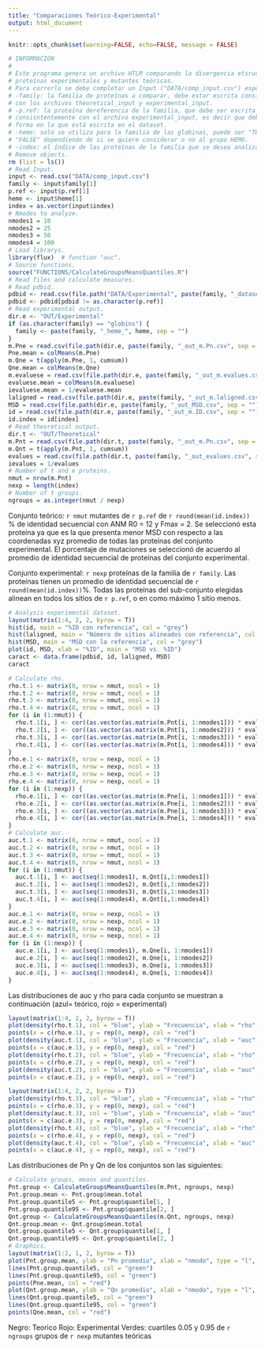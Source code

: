 ```yaml
---
title: "Comparaciones Teórico-Experimental"
output: html_document
---
```

```r
knitr::opts_chunk$set(warning=FALSE, echo=FALSE, message = FALSE)
```

```r
# INFORMACIÓN
#
# Este programa genera un archivo HTLM comparando la divergencia etsructural de
# proteínas experimentales y mutantes teóricas.
# Para correrlo se debe completar un Input ("DATA/comp_input.csv") especificando:
# -family: la familia de proteínas a comparar, debe estar escrita consistentemente 
# con los archivos theoretical_input y experimental_input.
# -p.ref: la proteína dereferencia de la familia, que debe ser escrita 
# consisntentemente con el archivo experimental_input, es decir que debe ser escrita de la 
# forma en la que está escrita en el dataset.
# -heme: solo se utiliza para la familia de las globinas, puede ser "TRUE" o 
# "FALSE" dependiendo de si se quiere considerar o no al grupo HEMO. 
# -index: el índice de las proteínas de la familia que se desea analizar.
# Remove objects.
rm (list = ls())
# Read Input.
input <- read.csv("DATA/comp_input.csv")
family <- input$family[1]
p.ref <- input$p.ref[1]
heme <- input$heme[1]
index = as.vector(input$index)
# Nmodes to analyze.
nmodes1 = 10 
nmodes2 = 25
nmodes3 = 50
nmodes4 = 100
# Load librarys. 
library(flux)  # function "auc".
# Source functions.
source("FUNCTIONS/CalculateGroupsMeansQuantiles.R")
# Read files and calculate measures.
# Read pdbid.
pdbid <- read.csv(file.path("DATA/Experimental", paste(family, "_dataset.csv", sep = "")))$pdbid
pdbid <- pdbid[pdbid != as.character(p.ref)]
# Read experimental output.
dir.e <- "OUT/Experimental"
if (as.character(family) == "globins") {
  family <- paste(family, "_heme_", heme, sep = "")
}
m.Pne = read.csv(file.path(dir.e, paste(family, "_out_m.Pn.csv", sep = "")))[index, 1:nmodes4]
Pne.mean = colMeans(m.Pne)
m.Qne = t(apply(m.Pne, 1, cumsum))
Qne.mean = colMeans(m.Qne)
m.evaluese = read.csv(file.path(dir.e, paste(family, "_out_m.evalues.csv", sep = "")))[index, 1:nmodes4]
evaluese.mean = colMeans(m.evaluese)
ievaluese.mean = 1/evaluese.mean
laligned = read.csv(file.path(dir.e, paste(family, "_out_m.laligned.csv", sep = "")))$x
MSD = read.csv(file.path(dir.e, paste(family, "_out_MSD.csv", sep = "")))$x
id = read.csv(file.path(dir.e, paste(family, "_out_m.ID.csv", sep = "")))$x
id.index = id[index]
# Read theoretical output.
dir.t <- "OUT/Theoretical"
m.Pnt = read.csv(file.path(dir.t, paste(family, "_out_m.Pn.csv", sep = "")))[, 1:nmodes4]
m.Qnt = t(apply(m.Pnt, 1, cumsum))
evalues = read.csv(file.path(dir.t, paste(family, "_out_evalues.csv", sep = "")))$x[1:nmodes4]
ievalues = 1/evalues
# Number of t and e proteins.
nmut = nrow(m.Pnt)
nexp = length(index)
# Number of t groups.
ngroups = as.integer(nmut / nexp)
```

Conjunto teórico: `r nmut` mutantes de `r p.ref` de `r round(mean(id.index))` % de identidad secuencial con ANM R0 = 12 y Fmax = 2. Se seleccionó esta proteína ya que es la que presenta menor MSD con respecto a las coordenadas xyz promedio de todas las proteínas del conjunto experimental. El porcentaje de mutaciones se seleccionó de acuerdo al promedio de identidad secuencial de proteínas del conjunto experimental. 

Conjunto experimental: `r nexp` proteínas de la familia de `r family`. Las proteínas tienen un promedio de identidad secuencial de `r round(mean(id.index))`%. Todas las proteínas del sub-conjunto elegidas alinean en todos los sitios de `r p.ref`, o en como máximo 1 sitio menos.
```r
# Analysis experimental dataset.
layout(matrix(1:4, 2, 2, byrow = T))
hist(id, main = "%ID con referencia", col = "grey")
hist(laligned, main = "Número de sitios alineados con referencia", col = "grey")
hist(MSD, main = "MSD con la referencia", col = "grey")
plot(id, MSD, xlab = "%ID", main = "MSD vs. %ID")
caract <- data.frame(pdbid, id, laligned, MSD)
caract
```

```r
# Calculate rho.
rho.t.1 <- matrix(0, nrow = nmut, ncol = 1)
rho.t.2 <- matrix(0, nrow = nmut, ncol = 1)
rho.t.3 <- matrix(0, nrow = nmut, ncol = 1)
rho.t.4 <- matrix(0, nrow = nmut, ncol = 1)
for (i in (1:nmut)) {
  rho.t.1[i, ] <- cor((as.vector(as.matrix(m.Pnt[i, 1:nmodes1])) * evalues[1:nmodes1]), ievalues[1:nmodes1], method = "pearson")	
  rho.t.2[i, ] <- cor((as.vector(as.matrix(m.Pnt[i, 1:nmodes2])) * evalues[1:nmodes2]), ievalues[1:nmodes2], method = "pearson")	
  rho.t.3[i, ] <- cor((as.vector(as.matrix(m.Pnt[i, 1:nmodes3])) * evalues[1:nmodes3]), ievalues[1:nmodes3], method = "pearson")	
  rho.t.4[i, ] <- cor((as.vector(as.matrix(m.Pnt[i, 1:nmodes4])) * evalues[1:nmodes4]), ievalues[1:nmodes4], method = "pearson")	   
}
rho.e.1 <- matrix(0, nrow = nexp, ncol = 1)
rho.e.2 <- matrix(0, nrow = nexp, ncol = 1)
rho.e.3 <- matrix(0, nrow = nexp, ncol = 1) 
rho.e.4 <- matrix(0, nrow = nexp, ncol = 1) 
for (i in (1:nexp)) {
  rho.e.1[i, ] <- cor((as.vector(as.matrix(m.Pne[i, 1:nmodes1])) * evaluese.mean[1:nmodes1]), ievaluese.mean[1:nmodes1], method = "pearson")
  rho.e.2[i, ] <- cor((as.vector(as.matrix(m.Pne[i, 1:nmodes2])) * evaluese.mean[1:nmodes2]), ievaluese.mean[1:nmodes2], method = "pearson")
  rho.e.3[i, ] <- cor((as.vector(as.matrix(m.Pne[i, 1:nmodes3])) * evaluese.mean[1:nmodes3]), ievaluese.mean[1:nmodes3], method = "pearson")
  rho.e.4[i, ] <- cor((as.vector(as.matrix(m.Pne[i, 1:nmodes4])) * evaluese.mean[1:nmodes4]), ievaluese.mean[1:nmodes4], method = "pearson")
}
# Calculate auc.
auc.t.1 <- matrix(0, nrow = nmut, ncol = 1)
auc.t.2 <- matrix(0, nrow = nmut, ncol = 1)
auc.t.3 <- matrix(0, nrow = nmut, ncol = 1)
auc.t.4 <- matrix(0, nrow = nmut, ncol = 1)
for (i in (1:nmut)) {
  auc.t.1[i, ] <- auc(seq(1:nmodes1), m.Qnt[i,1:nmodes1])
  auc.t.2[i, ] <- auc(seq(1:nmodes2), m.Qnt[i,1:nmodes2])
  auc.t.3[i, ] <- auc(seq(1:nmodes3), m.Qnt[i,1:nmodes3])
  auc.t.4[i, ] <- auc(seq(1:nmodes4), m.Qnt[i,1:nmodes4])
}
auc.e.1 <- matrix(0, nrow = nexp, ncol = 1)
auc.e.2 <- matrix(0, nrow = nexp, ncol = 1)
auc.e.3 <- matrix(0, nrow = nexp, ncol = 1)
auc.e.4 <- matrix(0, nrow = nexp, ncol = 1)
for (i in (1:nexp)) {
  auc.e.1[i, ] <- auc(seq(1:nmodes1), m.Qne[i, 1:nmodes1])
  auc.e.2[i, ] <- auc(seq(1:nmodes2), m.Qne[i, 1:nmodes2])
  auc.e.3[i, ] <- auc(seq(1:nmodes3), m.Qne[i, 1:nmodes3])
  auc.e.4[i, ] <- auc(seq(1:nmodes4), m.Qne[i, 1:nmodes4])
}
``` 

Las distribuciones de auc y rho para cada conjunto se muestran a continuación (azul= teórico, rojo = experimental)

```r
layout(matrix(1:4, 2, 2, byrow = T))
plot(density(rho.t.1), col = "blue", ylab = "Frecuencia", xlab = "rho", main = "Histograma rho 10 modos")
points(x = c(rho.e.1), y = rep(0, nexp), col = "red")
plot(density(auc.t.1), col = "blue", ylab = "Frecuencia", xlab = "auc", main = "Histograma auc 10 modos")
points(x = c(auc.e.1), y = rep(0, nexp), col = "red")
plot(density(rho.t.2), col = "blue", ylab = "Frecuencia", xlab = "rho", main = "Histograma rho 25 modos")
points(x = c(rho.e.2), y = rep(0, nexp), col = "red")
plot(density(auc.t.2), col = "blue", ylab = "Frecuencia", xlab = "auc", main = "Histograma auc 25 modos")
points(x = c(auc.e.2), y = rep(0, nexp), col = "red")
```

```r
layout(matrix(1:4, 2, 2, byrow = T))
plot(density(rho.t.3), col = "blue", ylab = "Frecuencia", xlab = "rho", main = "Histograma rho 50 modos")
points(x = c(rho.e.3), y = rep(0, nexp), col = "red")
plot(density(auc.t.3), col = "blue", ylab = "Frecuencia", xlab = "auc", main = "Histograma auc 50 modos")
points(x = c(auc.e.3), y = rep(0, nexp), col = "red")
plot(density(rho.t.4), col = "blue", ylab = "Frecuencia", xlab = "rho", main = "Histograma rho 100 modos")
points(x = c(rho.e.4), y = rep(0, nexp), col = "red")
plot(density(auc.t.4), col = "blue", ylab = "Frecuencia", xlab = "auc", main = "Histograma auc 100 nmodos")
points(x = c(auc.e.4), y = rep(0, nexp), col = "red")
```

Las distribuciones de Pn y Qn de los conjuntos son las siguientes:

```r

# Calculate groups, means and quantiles.
Pnt.group <- CalculateGroupsMeansQuantiles(m.Pnt, ngroups, nexp)
Pnt.group.mean <- Pnt.group$mean.total
Pnt.group.quantile5 <- Pnt.group$quantile[1, ]
Pnt.group.quantile95 <- Pnt.group$quantile[2, ] 
Qnt.group <- CalculateGroupsMeansQuantiles(m.Qnt, ngroups, nexp)
Qnt.group.mean <- Qnt.group$mean.total
Qnt.group.quantile5 <- Qnt.group$quantile[1, ]
Qnt.group.quantile95 <- Qnt.group$quantile[2, ]
# Graphics.
layout(matrix(1:2, 1, 2, byrow = T))
plot(Pnt.group.mean, ylab = "Pn promedio", xlab = "nmodo", type = "l", ylim = c(0, 0.07), main = "Pn promedio vs. nmodo")
lines(Pnt.group.quantile5, col = "green")
lines(Pnt.group.quantile95, col = "green")
points(Pne.mean, col = "red")
plot(Qnt.group.mean, ylab = "Qn promedio", xlab = "nmodo", type = "l", ylim = c(0, 0.7), main = "Qn promedio vs. nmodo")
lines(Qnt.group.quantile5, col = "green")
lines(Qnt.group.quantile95, col = "green")
points(Qne.mean, col = "red")
```

Negro: Teorico
Rojo: Experimental
Verdes: cuartiles 0.05 y 0.95 de `r ngroups` grupos de `r nexp` mutantes teóricas



